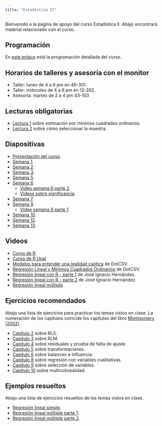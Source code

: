 ```yaml
---
title: "Estadística II"
---
```


Bienvenido a la página de apoyo del curso Estadística II. Abajo encontrará material relacionado con el curso.

## Programación

En [este enlace](my_docs/docs_cur_est2/Programa_modificado.pdf) está la programación detallada del curso.

## Horarios de talleres y asesoría con el monitor

- Taller: lunes de 4 a 6 pm en 46-301.
- Taller: miércoles de 4 a 6 pm en 12-202.
- Asesoría: martes de 2 a 4 pm 43-103

## Lecturas obligatorias

- [Lectura 1](my_docs/docs_cur_est2/Lectura_RLS.pdf) sobre estimación por mínimos cuadrados ordinarios.
- [Lectura 2](my_docs/docs_cur_est2/Lectura_muestreo.pdf) sobre cómo seleccionar la muestra.

## Diapositivas

- [Presentación del curso](my_docs/docs_cur_est2/Presentacion_curso.pdf).
- [Semana 1](my_docs/docs_cur_est2/Semana01.html).
- [Semana 2](my_docs/docs_cur_est2/Semana02.html).
- [Semana 3](my_docs/docs_cur_est2/Semana03.html).
- [Semana 5](my_docs/docs_cur_est2/Semana05.html).
- [Semana 6](my_docs/docs_cur_est2/Semana06.html).
  - [Video semana 6 parte 2](https://youtu.be/v4QbzWKV-JA).
  - [Videos sobre significancia](https://youtube.com/playlist?list=PL08m41FgwG2wr8K0Gl5mpcUEVo8Ehl1jP&si=uogLF9Tt3MYc8jIf).
- [Semana 7](my_docs/docs_cur_est2/Semana07.html).
- [Semana 9](my_docs/docs_cur_est2/Semana09.html).
  - [Video semana 9 parte 1](https://youtu.be/JqS2uupB8wI).
- [Semana 10](my_docs/docs_cur_est2/Semana10.html).
- [Semana 12](my_docs/docs_cur_est2/Semana12.html).
- [Semana 13](my_docs/docs_cur_est2/Semana13.html).

## Videos

- [Curso de R](https://youtube.com/playlist?list=PLdV8ntSOIL5SqS4-sbms4M_puIIucPwmh&si=a266a1bSGcGBwjkk).
- [Curso de R Unal](https://youtu.be/QflFnrPVEwc?si=zEzOInrVt2Kqu61v).
- [Modelos para entender una realidad caótica](https://youtu.be/Sb8XVheowVQ?si=MvekYEI7GJzExhD3) de DotCSV.
- [Regresión Lineal y Mínimos Cuadrados Ordinarios](https://youtu.be/k964_uNn3l0?si=EEzUGJTM4bTND4S3) de DotCSV.
- [Regresión lineal con R - parte 1](https://youtu.be/6pcsalqPQsQ?si=T8bixKPQI8WSQDyv&t=368) de José Ignacio Hernández.
- [Regresión lineal con R - parte 2](https://youtu.be/_hOTTm9taEM?si=y6xzdu0wIuNjYrxt) de José Ignacio Hernández.
- [Regresión lineal múltiple](https://youtube.com/playlist?list=PL2YDFFqqa6jdBIs_zAM_xp5grdQE3pLnz&si=ATuOFJJr5gpP_kI7).

## Ejercicios recomendados

Abajo una lista de ejercicios para practicar los temas vistos en clase. La numeración de los capítulos coincide los capítulos del libro [Montgomery (2002)](https://www.amazon.com/-/es/Elizabeth-Geoffrey-Vining-Douglas-Montgomery/dp/9702403278).

- [Capítulo 2](my_docs/docs_cur_est2/Ejer_cap2.html) sobre RLS.
- [Capítulo 3](my_docs/docs_cur_est2/Ejer_cap3.html) sobre RLM.
- [Capítulo 4](my_docs/docs_cur_est2/Ejer_cap4.html) sobre residuales y prueba de falta de ajuste.
- [Capítulo 5](my_docs/docs_cur_est2/Ejer_cap5.html) sobre transformaciones.
- [Capítulo 6](my_docs/docs_cur_est2/Ejer_cap6.html) sobre balanceo e influencia.
- [Capítulo 8](my_docs/docs_cur_est2/Ejer_cap8.html) sobre regresión con variables cualitativas.
- [Capítulo 9](my_docs/docs_cur_est2/Ejer_cap9.html) sobre selección de variables.
- [Capítulo 10](my_docs/docs_cur_est2/Ejer_cap10.html) sobre multicolinealidad.

## Ejemplos resueltos
Abajo una lista de ejercicios resueltos de los temas vistos en clase.

- [Regresión lineal simple](https://drive.google.com/file/d/1gO-bfgcQvERAg9aP6ivR1BKN474fatd-/view?usp=sharing).
- [Regresión lineal múltiple parte 1](https://drive.google.com/file/d/1QIJQ1dzdknsL9JdL8gSBgMfS1KEt8zI0/view?usp=sharing).
- [Regresión lineal múltiple parte 2](https://drive.google.com/file/d/1gO7Qj4RC8BOaN_gdMET7yqyykgM_HT0L/view?usp=sharing).
